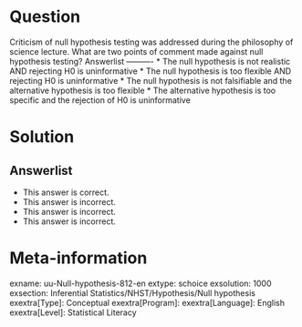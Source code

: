 Question
========
  
Criticism of null hypothesis testing was addressed during the philosophy of science lecture. What are two points of comment made against null hypothesis testing? 
Answerlist
----------
* The null hypothesis is not realistic AND rejecting H0 is uninformative
* The null hypothesis is too flexible AND rejecting H0 is uninformative
* The null hypothesis is not falsifiable and the alternative hypothesis is too flexible
* The alternative hypothesis is too specific and the rejection of H0 is uninformative

Solution
========

Answerlist
----------
* This answer is correct.
* This answer is incorrect.
* This answer is incorrect.
* This answer is incorrect.

Meta-information
================
exname: uu-Null-hypothesis-812-en
extype: schoice
exsolution: 1000
exsection: Inferential Statistics/NHST/Hypothesis/Null hypothesis
exextra[Type]: Conceptual
exextra[Program]: 
exextra[Language]: English
exextra[Level]: Statistical Literacy